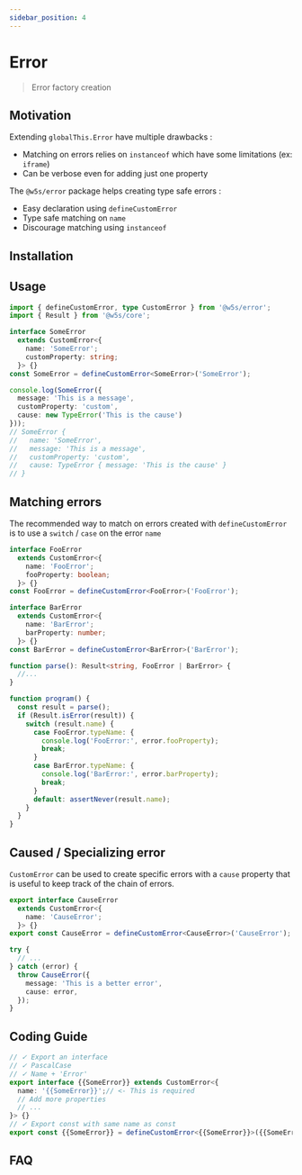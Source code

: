 ```yaml
---
sidebar_position: 4
---
```


# Error

> Error factory creation

<PackageBadgeGroup packageName="@w5s/error" apiHref="/api/error" />

## Motivation

Extending `globalThis.Error` have multiple drawbacks :

- Matching on errors relies on `instanceof` which have some limitations (ex: `iframe`)
- Can be verbose even for adding just one property

The `@w5s/error` package helps creating type safe errors :

- Easy declaration using `defineCustomError`
- Type safe matching on `name`
- Discourage matching using `instanceof`

## Installation

<PackageInstallBlock packageName="@w5s/error" />

## Usage

```ts
import { defineCustomError, type CustomError } from '@w5s/error';
import { Result } from '@w5s/core';

interface SomeError
  extends CustomError<{
    name: 'SomeError';
    customProperty: string;
  }> {}
const SomeError = defineCustomError<SomeError>('SomeError');

console.log(SomeError({
  message: 'This is a message',
  customProperty: 'custom',
  cause: new TypeError('This is the cause')
}));
// SomeError {
//   name: 'SomeError',
//   message: 'This is a message',
//   customProperty: 'custom',
//   cause: TypeError { message: 'This is the cause' }
// }
```

## Matching errors

The recommended way to match on errors created with `defineCustomError` is to use a `switch` / `case` on the error `name`

```ts
interface FooError
  extends CustomError<{
    name: 'FooError';
    fooProperty: boolean;
  }> {}
const FooError = defineCustomError<FooError>('FooError');

interface BarError
  extends CustomError<{
    name: 'BarError';
    barProperty: number;
  }> {}
const BarError = defineCustomError<BarError>('BarError');

function parse(): Result<string, FooError | BarError> {
  //...
}

function program() {
  const result = parse();
  if (Result.isError(result)) {
    switch (result.name) {
      case FooError.typeName: { 
        console.log('FooError:', error.fooProperty);
        break;
      }
      case BarError.typeName: { 
        console.log('BarError:', error.barProperty);
        break;
      }
      default: assertNever(result.name);
    }
  }
}

```

## Caused / Specializing error

`CustomError` can be used to create specific errors with a `cause` property that is useful to keep track of the chain of errors.

```ts
export interface CauseError
  extends CustomError<{
    name: 'CauseError';
  }> {}
export const CauseError = defineCustomError<CauseError>('CauseError');

try {
  // ...
} catch (error) {
  throw CauseError({
    message: 'This is a better error',
    cause: error,
  });
}
```

## Coding Guide

```ts
// ✓ Export an interface
// ✓ PascalCase
// ✓ Name + 'Error'
export interface {{SomeError}} extends CustomError<{
  name: '{{SomeError}}';// <- This is required
  // Add more properties
  // ...
}> {}
// ✓ Export const with same name as const
export const {{SomeError}} = defineCustomError<{{SomeError}}>({{SomeError}});
```

## FAQ
